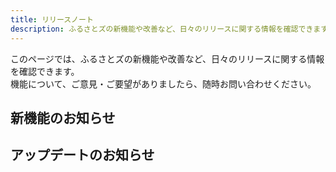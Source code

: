 ```yaml
---
title: リリースノート
description: ふるさとズの新機能や改善など、日々のリリースに関する情報を確認できます。
---
```


このページでは、ふるさとズの新機能や改善など、日々のリリースに関する情報を確認できます。  
機能について、ご意見・ご要望がありましたら、随時お問い合わせください。

## 新機能のお知らせ
<LinkCard title='2024-11-15｜請求書に計上する基準を「受取日」「寄附日」から選択が可能となりました' description="請求書に計上する基準を「受取日」「寄附日」から選択が可能となりました" href='./2024-11-15/' />
<LinkCard title='2024-11-11｜金額自由入力の返礼品に対して「最低利用金額」の設定が可能となりました' description="金額自由入力の返礼品に対して「最低利用金額」の設定が可能となりました" href='./2024-11-11/' />
<LinkCard title='2024-10-28｜店舗管理画面（オーナーアカウント限定）で、商品引渡処理のステータス変更が可能となりました' description="店舗管理画面（オーナーアカウント限定）で、商品引渡処理のステータス変更が可能となりました" href='./2024-10-28/' />
<LinkCard title='2024-08-30｜グループ画面から各店舗画面へログインできるようになりました' description="グループ画面から各店舗画面へログインできるようになりました" href='./2024-08-30-01/' />
<LinkCard title='2024-08-08｜返礼品申請機能を追加いたしました' description="返礼品申請機能を追加いたしました" href='./2024-08-08-02/' />
<LinkCard title='2024-08-08｜返礼品「金額自由入力」の料率設定が可能となりました' description="返礼品「金額自由入力」の料率設定が可能となりました" href='./2024-08-08-01/' />
<LinkCard title='2024-08-02｜お役立ちツールに新たにバナーを追加しました' description="お役立ちツールに新たにバナーを追加しました" href='./2024-08-02-02/' />
<LinkCard title='2024-08-02｜オンラインクーポン返礼品の機能をアップデートいたしました' description="オンラインクーポン返礼品の機能をアップデートいたしました" href='./2024-08-02-01/' />
<LinkCard title='2024-07-18｜返礼品情報がダウンロードできるようになりました' description="返礼品管理画面から登録している返礼品情報がダウンロード可能になりました。" href='./2024-07-18-02/' />
<LinkCard title='2024-07-18｜店舗デザインが4つのテンプレートから選べるようになりました' description="各店舗の登録・編集画面よりデザインを4つのテンプレートから選べるようになりました。" href='./2024-07-18-01/' />
<LinkCard title='今夏リリース｜オンラインクーポンに一括登録・自動送信機能が追加されます' description="今夏、オンラインクーポン機能がさらに使いやすくなります！" href='./2024summer-coupon-update/' />
<LinkCard title='2024-03-26｜個別の寄附の使い道を複数設定できるようになりました' description="返礼品個別の寄附の使い道を複数設定できるようになりました。" href='./2024-03-26-01/' />
<LinkCard title='2024-03-25｜IPアドレスによるアクセス制限ができるようになりました' description="自治体・店舗管理画面からIPアドレスによるアクセス制限の設定ができるようになりました。" href='./2024-03-25-01/' />

## アップデートのお知らせ
<LinkCard title=' 2024-10-17｜【新UIリリースしました】店舗型ふるさと納税®ふるさとズ（ログイン・登録画面／決済画面）' description="【新UIリリース日のお知らせ】店舗型ふるさと納税®ふるさとズ（ログイン・登録画面／決済画面）" href='./2024-10-17/' />
<LinkCard title=' 2024-10-10｜【新UIリリース日のお知らせ】店舗型ふるさと納税®ふるさとズ（ログイン・登録画面／決済画面）' description="【新UIリリース日のお知らせ】店舗型ふるさと納税®ふるさとズ（ログイン・登録画面／決済画面）" href='./2024-10-10/' />
<LinkCard title='2024-07-25｜ひとつのアカウントで自治体を越えた店舗の寄附状況が閲覧できるようになりました' description="アカウントのグループ設定をすることでひとつのアカウントで自治体を越えた店舗の寄附状況が閲覧できるようになりました。" href='./2024-07-25-01/' />
<LinkCard title='2024-07-10｜店舗スタッフ用アプリをアップデートしました' description="店舗スタッフ向けアプリをアップデートし、全ての寄附情報が参照できるようになりました。" href='./2024-07-10-01/' />
